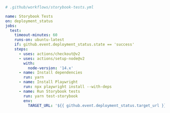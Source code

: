 ```yml
# .github/workflows/storybook-tests.yml

name: Storybook Tests
on: deployment_status
jobs:
  test:
    timeout-minutes: 60
    runs-on: ubuntu-latest
    if: github.event.deployment_status.state == 'success'
    steps:
      - uses: actions/checkout@v2
      - uses: actions/setup-node@v2
        with:
          node-version: '14.x'
      - name: Install dependencies
        run: yarn
      - name: Install Playwright
        run: npx playwright install --with-deps
      - name: Run Storybook tests
        run: yarn test-storybook
        env:
          TARGET_URL: '${{ github.event.deployment_status.target_url }}'
```
